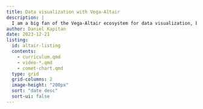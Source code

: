 ```yaml
---
title: Data visualization with Vega-Altair
description: |
  I am a big fan of the Vega-Altair ecosystem for data visualization, because it not only helps me in creating appealing, interactive visualizations, but it also helps me to reason about the data when I am doing exploratory data analysis.
author: Daniel Kapitan
date: 2023-12-21
listing:
  id: altair-listing
  contents:
    - curriculum.qmd
    - video-*.qmd
    - comet-chart.qmd
  type: grid
  grid-columns: 2
  image-height: "200px"
  sort: "date desc"
  sort-ui: false
---
```

##  

::: {#altair-listing}
:::
